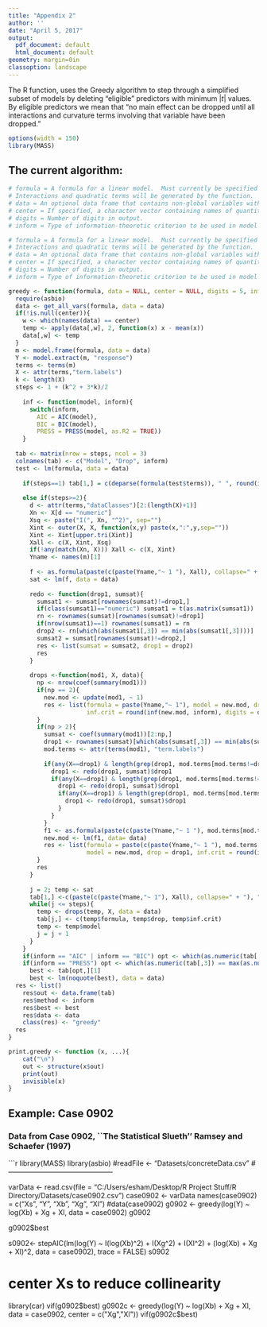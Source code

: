 ```yaml
---
title: "Appendix 2"
author: ''
date: "April 5, 2017"
output:
  pdf_document: default
  html_document: default
geometry: margin=0in
classoption: landscape
---
```


The \texttt{greedy} R function, uses the Greedy algorithm to step through a simplified subset of models by deleting "eligible" predictors with minimum $|t|$ values. By eligible predictors we mean that "no main effect can be dropped until all interactions and curvature terms involving that variable have been dropped."


```r
options(width = 150)
library(MASS)
```


## The current algorithm:


```r
# formula = A formula for a linear model.  Must currently be specified using main effects ONLY to allow identification of so-called eligible models.  
# Interactions and quadratic terms will be generated by the function.
# data = An optional data frame that contains non-global variables within formula.
# center = If specified, a character vector containing names of quantitative variables (specified in formula) to be centered. 
# digits = Number of digits in output.
# inform = Type of information-theoretic criterion to be used in model evaluation, one of "AIC", "BIC", or "PRESS" (predicted R^2).

# formula = A formula for a linear model.  Must currently be specified using main effects ONLY to allow identification of so-called eligible models.  
# Interactions and quadratic terms will be generated by the function.
# data = An optional data frame that contains non-global variables within formula.
# center = If specified, a character vector containing names of quantitative variables (specified in formula) to be centered. 
# digits = Number of digits in output.
# inform = Type of information-theoretic criterion to be used in model evaluation, one of "AIC", "BIC", or "PRESS" (predicted R^2).

greedy <- function(formula, data = NULL, center = NULL, digits = 5, inform = "AIC"){
  require(asbio)
  data <- get_all_vars(formula, data = data)
  if(!is.null(center)){
    w <- which(names(data) == center)
    temp <- apply(data[,w], 2, function(x) x - mean(x))
    data[,w] <- temp
  } 
  m <- model.frame(formula, data = data)
  Y <- model.extract(m, "response")
  terms <- terms(m)
  X <- attr(terms,"term.labels")
  k <- length(X)
  steps <- 1 + (k^2 + 3*k)/2
  
    inf <- function(model, inform){
      switch(inform, 
        AIC = AIC(model),
        BIC = BIC(model),
        PRESS = PRESS(model, as.R2 = TRUE))
    }
        
  tab <- matrix(nrow = steps, ncol = 3)
  colnames(tab) <- c("Model", "Drop", inform)
  test <- lm(formula, data = data)
  
    if(steps==1) tab[1,] = c(deparse(formula(test$terms)), " ", round(inf(test, inform), digits = digits))
    
    else if(steps>=2){
      d <- attr(terms,"dataClasses")[2:(length(X)+1)]
      Xn <- X[d == "numeric"]
      Xsq <- paste("I(", Xn, "^2)", sep="")
      Xint <- outer(X, X, function(x,y) paste(x,":",y,sep=""))
      Xint <- Xint[upper.tri(Xint)]
      Xall <- c(X, Xint, Xsq)
      if(!any(match(Xn, X))) Xall <- c(X, Xint)
      Yname <- names(m)[1]
      
      f <- as.formula(paste(c(paste(Yname,"~ 1 "), Xall), collapse=" + "))
      sat <- lm(f, data = data)
      
      redo <- function(drop1, sumsat){
        sumsat1 <- sumsat[rownames(sumsat)!=drop1,]
        if(class(sumsat1)=="numeric") sumsat1 = t(as.matrix(sumsat1))
        rn <- rownames(sumsat)[rownames(sumsat)!=drop1]
        if(nrow(sumsat1)==1) rownames(sumsat1) = rn
        drop2 <- rn[which(abs(sumsat1[,3]) == min(abs(sumsat1[,3])))]
        sumsat2 = sumsat[rownames(sumsat)!=drop2,]
        res <- list(sumsat = sumsat2, drop1 = drop2)
        res
      }
      
      drops <-function(mod1, X, data){
        np <- nrow(coef(summary(mod1)))
        if(np == 2){
          new.mod <- update(mod1, ~ 1)
          res <- list(formula = paste(Yname,"~ 1"), model = new.mod, drop = attr(terms(mod1), "term.labels"), 
                      inf.crit = round(inf(new.mod, inform), digits = digits))
        }
        if(np > 2){
          sumsat <- coef(summary(mod1))[2:np,]
          drop1 <- rownames(sumsat)[which(abs(sumsat[,3]) == min(abs(sumsat[,3])))]
          mod.terms <- attr(terms(mod1), "term.labels")
          
          if(any(X==drop1) & length(grep(drop1, mod.terms[mod.terms!=drop1]))>0){
            drop1 <- redo(drop1, sumsat)$drop1
            if(any(X==drop1) & length(grep(drop1, mod.terms[mod.terms!=drop1])>0)){
              drop1 <- redo(drop1, sumsat)$drop1
              if(any(X==drop1) & length(grep(drop1, mod.terms[mod.terms!=drop1])>0)){
                drop1 <- redo(drop1, sumsat)$drop1
              }
            }
          }
          f1 <- as.formula(paste(c(paste(Yname,"~ 1 "), mod.terms[mod.terms!=drop1]), collapse=" + "))
          new.mod <- lm(f1, data= data)
          res <- list(formula = paste(c(paste(Yname,"~ 1 "), mod.terms[mod.terms!=drop1]), collapse=" + "), 
                      model = new.mod, drop = drop1, inf.crit = round(inf(new.mod, inform), digits = digits))
        }
        res
      }
      
      j = 2; temp <- sat
      tab[1,] <-c(paste(c(paste(Yname,"~ 1"), Xall), collapse=" + "), " ", round(inf(temp, inform), digits = digits))
      while(j <= steps){
        temp <- drops(temp, X, data = data)
        tab[j,] <- c(temp$formula, temp$drop, temp$inf.crit) 
        temp <- temp$model
        j = j + 1
      }
    }
    if(inform == "AIC" | inform == "BIC") opt <- which(as.numeric(tab[,3])== min(as.numeric(tab[,3])))
    if(inform == "PRESS") opt <- which(as.numeric(tab[,3]) == max(as.numeric(tab[,3])))
      best <- tab[opt,][1]
      best <- lm(noquote(best), data = data)
  res <- list()
    res$out <- data.frame(tab)
    res$method <- inform
    res$best <- best
    res$data <- data
    class(res) <- "greedy"
  res
}

print.greedy <- function (x, ...){ 
    cat("\n")
    out <- structure(x$out)
    print(out)
    invisible(x)
}


```


## Example: Case 0902
### Data from Case 0902, ``The Statistical Slueth'' Ramsey and Schaefer (1997)


```r
library(MASS)
library(asbio)
#readFile <- "Datasets/concreteData.csv"
#---------------------------------------------

varData <- read.csv(file = "C:/Users/esham/Desktop/R Project Stuff/R Directory/Datasets/case0902.csv") 
case0902 <- varData
names(case0902) = c("Xs", "Y", "Xb", "Xg", "Xl")
#data(case0902) 
g0902 <- greedy(log(Y) ~ log(Xb) + Xg + Xl, data = case0902)
g0902

g0902$best

s0902<- stepAIC(lm(log(Y) ~ I(log(Xb)^2) + I(Xg^2) + I(Xl^2) + (log(Xb) + Xg + Xl)^2, data = case0902), trace = FALSE)
s0902

# center Xs to reduce collinearity
library(car)
vif(g0902$best)
g0902c <- greedy(log(Y) ~ log(Xb) + Xg + Xl, data = case0902, center = c("Xg","Xl")) 
vif(g0902c$best)
